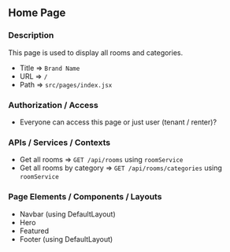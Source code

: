 ## Home Page

### Description

This page is used to display all rooms and categories.

- Title => `Brand Name`
- URL => `/`
- Path => `src/pages/index.jsx`

### Authorization / Access

- Everyone can access this page or just user (tenant / renter)?

### APIs / Services / Contexts

- Get all rooms => `GET /api/rooms` using `roomService`
- Get all rooms by category => `GET /api/rooms/categories` using `roomService`

### Page Elements / Components / Layouts

- Navbar (using DefaultLayout)
- Hero
- Featured
- Footer (using DefaultLayout)
